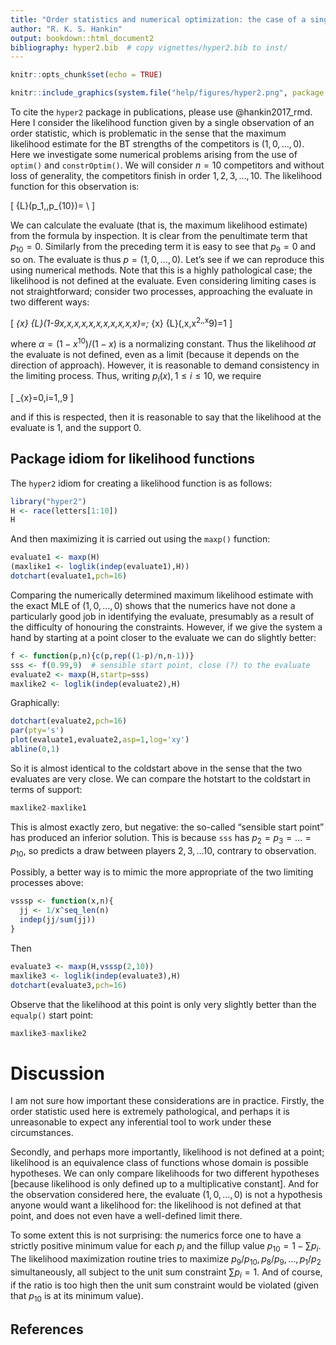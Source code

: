 ```yaml
---
title: "Order statistics and numerical optimization: the case of a single observation"
author: "R. K. S. Hankin"
output: bookdown::html_document2
bibliography: hyper2.bib  # copy vignettes/hyper2.bib to inst/
---
```



```r
knitr::opts_chunk$set(echo = TRUE)
```

```r
knitr::include_graphics(system.file("help/figures/hyper2.png", package = "hyper2"))
```

To cite the `hyper2` package in publications, please use @hankin2017_rmd.
Here I consider the likelihood function given by a single observation
of an order statistic, which is problematic in the sense that the
maximum likelihood estimate for the BT strengths of the competitors is
$(1,0,\ldots,0)$.  Here we investigate some numerical problems arising
from the use of `optim()` and `constrOptim()`.  We will consider
$n=10$ competitors and without loss of generality, the competitors
finish in order $1,2,3,\ldots,10$.  The likelihood function for this
observation is:

\[
{\mathcal L}\left(p_1,\ldots,p_{10}\right)=
\frac{p_1}{p_1+\cdots+p_{10}}\cdot
\frac{p_2}{p_2+\cdots+p_{10}}\cdot
\frac{p_3}{p_3+\cdots+p_{10}}\cdot
\frac{p_4}{p_4+\cdots+p_{10}}\cdot
\frac{p_5}{p_5+\cdots+p_{10}}\cdot\\
\frac{p_6}{p_6+\cdots+p_{10}}\cdot
\frac{p_7}{p_7+\cdots+p_{10}}\cdot
\frac{p_8}{p_8+p_9+p_{10}}\cdot
\frac{p_9}{p_9+p_{10}}\cdot
\frac{p_{10}}{p_{10}}
\]

We can calculate the evaluate (that is, the maximum likelihood
estimate) from the formula by inspection.  It is clear from the
penultimate term that $p_{10}=0$.  Similarly from the preceding term
it is easy to see that $p_9=0$ and so on.  The evaluate is thus
$p=(1,0,\ldots,0)$.  Let's see if we can reproduce this using
numerical methods.  Note that this is a highly pathological case; the
likelihood is not defined at the evaluate.  Even considering limiting
cases is not straightforward; consider two processes, approaching the
evaluate in two different ways:

\[
\lim_{x\longrightarrow 0}
{\mathcal L}(1-9x,x,x,x,x,x,x,x,x,x,x)=\frac{1}{8!};\qquad
\lim_{x\longrightarrow 0}
{\mathcal L}(\alpha,\alpha x,\alpha x^2,\ldots,\alpha x^9)=1
\]

where $\alpha=(1-x^{10})/(1-x)$ is a normalizing constant.  Thus the
likelihood _at_ the evaluate is not defined, even as a limit (because
it depends on the direction of approach).  However, it is reasonable
to demand consistency in the limiting process.  Thus, writing
$p_i(x),1\leq i\leq 10$, we require

\[
\lim_{x\longrightarrow 0}\frac{p_i(x)}{p_{i+1}(x)}=0,\qquad i=1,\ldots,9
\]

and if this is respected, then it is reasonable to say that the
likelihood at the evaluate is 1, and the support 0.

## Package idiom for likelihood functions

The `hyper2` idiom for creating a likelihood function is as follows:

```r
library("hyper2")
H <- race(letters[1:10])
H
```
And then maximizing it is carried out using the `maxp()` function:
	

```r
evaluate1 <- maxp(H)
(maxlike1 <- loglik(indep(evaluate1),H))
dotchart(evaluate1,pch=16)
```

Comparing the numerically determined maximum likelihood estimate with
the exact MLE of $(1,0,\ldots,0)$ shows that the numerics have not
done a particularly good job in identifying the evaluate, presumably
as a result of the difficulty of honouring the constraints.  However,
if we give the system a hand by starting at a point closer to the
evaluate we can do slightly better:

```r
f <- function(p,n){c(p,rep((1-p)/n,n-1))}
sss <- f(0.99,9)  # sensible start point, close (?) to the evaluate
evaluate2 <- maxp(H,startp=sss)
maxlike2 <- loglik(indep(evaluate2),H)
```

Graphically:

```r
dotchart(evaluate2,pch=16)
par(pty='s')
plot(evaluate1,evaluate2,asp=1,log='xy')
abline(0,1)
```

So it is almost identical to the coldstart above in the sense that the
two evaluates are very close.  We can compare the hotstart to the
coldstart in terms of support:

```r
maxlike2-maxlike1
```

This is almost exactly zero, but negative: the so-called "sensible
start point" has produced an inferior solution.  This is because `sss`
has $p_2=p_3=\ldots = p_{10}$, so predicts a draw between players
$2,3,\ldots 10$, contrary to observation.



Possibly, a better way is to mimic the more appropriate of the two
limiting processes above:

```r
vsssp <- function(x,n){
  jj <- 1/x^seq_len(n)
  indep(jj/sum(jj))
}
```

Then

```r
evaluate3 <- maxp(H,vsssp(2,10))
maxlike3 <- loglik(indep(evaluate3),H)
dotchart(evaluate3,pch=16)
```

Observe that the likelihood at this point is only very slightly better
than the `equalp()` start point:

```r
maxlike3-maxlike2
```

# Discussion

I am not sure how important these considerations are in practice.
Firstly, the order statistic used here is extremely pathological, and
perhaps it is unreasonable to expect any inferential tool to work
under these circumstances.

Secondly, and perhaps more importantly, likelihood is not defined at a
point; likelihood is an equivalence class of functions whose domain is
possible hypotheses.  We can only compare likelihoods for two
different hypotheses [because likelihood is only defined up to a
multiplicative constant].  And for the observation considered here,
the evaluate $(1,0,\ldots,0)$ is not a hypothesis anyone would want a
likelihood for: the likelihood is not defined at that point, and does
not even have a well-defined limit there.

To some extent this is not surprising: the numerics force one to have
a strictly positive minimum value for each $p_i$ and the fillup value
$p_{10}=1-\sum p_i$.  The likelihood maximization routine tries to
maximize $p_9/p_{10}, p_8/p_9,\ldots,p_1/p_2$ simultaneously, all
subject to the unit sum constraint $\sum p_i=1$.  And of course, if
the ratio is too high then the unit sum constraint would be violated
(given that $p_{10}$ is at its minimum value).


## References {-}